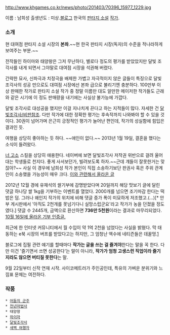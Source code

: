 http://www.khgames.co.kr/news/photo/201403/70396_15977_1229.jpg

이름 : 남희성
출생년도 : 미상.[http://blog.naver.com/wargod80/ 블로그]
한국의 [[판타지 소설]] [[작가]].

=== 소개 ===
현 대여점 판타지 소설 시장의 '''본좌'''.~~현 한국 판타지 시장(독자)의 수준을 적나라하게 보여주는 부분.~~

전작들인 하이마와 태양왕은 그저 무난하다, 별로다 정도의 평가를 받았았지만 달빛 조각사를 내게 되면서 그야말로 대여점 시장을 석권해 버렸다.

간략한 묘사, 신파극과 치정극을 배제한 가볍고 자극적이지 않은 글들이 특징으로 달빛 조각사의 성공 만으로도 대여점 시장에선 본좌 급으로 불리기엔 충분하다. 100만부 이상 판매한 작가로 판타지 소설 작가 중 정말 이름만 대도 알만한 메이저한 작가들도 근래와 같은 시기에 이 정도 판매량을 내기에는 사실상 불가능에 가깝다.

달빛 조각사로 대성공을 했지만 이걸 지나치게 끈다고 하는 지적들이 많다. 자세한 건 [[달빛조각사/비판]]참조. 다만 작가에 대한 정확한 평가는 후속작까지 나와봐야 할 수 있을 것이다. 30권이 넘어가며 은근히 긍정적인 평가가 늘어난 편인데, 작가의 성실함에 힘입은 결과인 듯.

여행을 상당히 좋아하는 듯 하다.
~~애인이 없다.~~
2013년 1월 19일, 결혼을 했다는 소식이 들려왔다.

[[너 고소]] 스킬을 상당히 애용한다. 네이버에 보면 달빛조각사 저작권 위반으로 걸려 울어대는 학생들로 천지다. 좋게 사서보던가, 빌려보도록 하자.~~근데 걔들이 잘못한거는 맞잖아?~~ 사실 이 경우에 남희성 작가 본인이 직접 소송하기보단 판권사 혹은 주위 관계인이 소송했을 가능성이 매우 크다. [http://blog.naver.com/wargod80/memo/150141225703?from=memoPostView 이와 관련해서 올라온 글]

2012년 12월 경에 유재석의 쌀기부에 감명받았다며 20일까지 해당 맛보기 글에 달린 댓글 하나당 쌀 1kg을 기부하는 이벤트를 열었다. 2000개를 넘으면 조기마감 한다는 떡밥은 덤. 그러나 왜인지 작가의 위치에 비해 댓글 증가 폭이 미묘하게 저조했고.(…)[* 안부 게시판에서 '아직도 2천개를 못넘기다니 실망스럽군요'라고 작가가 농을 던졌을 정도였다.] 댓글 수 2445개, 금액으로 환산하면 '''736만 5천원'''이라는 결과로 마무리되었다. [http://blog.naver.com/wargod80/150177710224 10월 16일에 올라온 기부 인증글.]

최근에 한 인터넷 커뮤니티에서 월 수입이 약 1억 2천을 넘었다는 사실을 밝혔다. 막 태동하는 e북 시장의 버프를 받았다고는 하지만, 그 엄청난 액수에 네티즌들은 데꿀멍.[http://m.dcinside.com/view.php?id=fantasy_new&no=1253384&page=1&recommend=1]

블로그에 집필 관련 얘기를 할때마다 '''작가는 글을 쓰는 걸 즐겨야'''한다는 말을 꼭 한다. 다만 이건 '즐기면서 쓰면 성공한다'는 말이 아니라, '''작가가 엄청 고생스런 직업이라 즐기지라도 않으면 버티질 못한다'''는 말.

9월 22일부터 신작 연재 시작. 사이코메트러가 주인공인데, 특유의 가벼운 분위기와 느낌표 문체는 여전하다.

=== 작품 ===
 * [[어둠의 군주]]
 * [[천년마법사]]
 * 태양왕
 * [[하이마]]
 * [[달빛조각사]]
 * [[새벽 여행자]]
